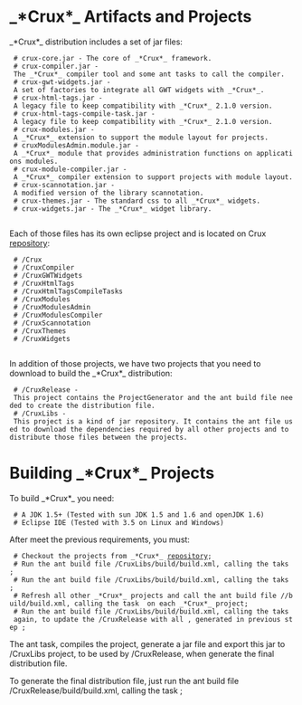 = _*Crux*_ Artifacts and Projects=

_*Crux*_ distribution includes a set of jar files:
  # crux-core.jar - The core of _*Crux*_ framework.
  # crux-compiler.jar - The _*Crux*_ compiler tool and some ant tasks to call the compiler.
  # crux-gwt-widgets.jar - A set of factories to integrate all GWT widgets with _*Crux*_.
  # crux-html-tags.jar - A legacy file to keep compatibility with _*Crux*_ 2.1.0 version.
  # crux-html-tags-compile-task.jar - A legacy file to keep compatibility with _*Crux*_ 2.1.0 version.
  # crux-modules.jar - A _*Crux*_ extension to support the module layout for projects.
  # cruxModulesAdmin.module.jar - A _*Crux*_ module that provides administration functions on applications modules.
  # crux-module-compiler.jar - A _*Crux*_ compiler extension to support projects with module layout.
  # crux-scannotation.jar - A modified version of the library scannotation.
  # crux-themes.jar - The standard css to all _*Crux*_ widgets.
  # crux-widgets.jar - The _*Crux*_ widget library.
  
Each of those files has its own eclipse project and is located on Crux [http://code.google.com/p/crux-framework/source/checkout repository]:
  # /Crux
  # /CruxCompiler
  # /CruxGWTWidgets
  # /CruxHtmlTags
  # /CruxHtmlTagsCompileTasks
  # /CruxModules
  # /CruxModulesAdmin
  # /CruxModulesCompiler
  # /CruxScannotation
  # /CruxThemes
  # /CruxWidgets
  
In addition of those projects, we have two projects that you need to download to build the _*Crux*_ distribution:
  # /CruxRelease - This project contains the ProjectGenerator and the ant build file needed to create the distribution file.
  # /CruxLibs - This project is a kind of jar repository. It contains the ant file used to download the dependencies required by all other projects and to distribute those files between the projects.
 
= Building _*Crux*_ Projects=
  
To build _*Crux*_ you need:
  # A JDK 1.5+ (Tested with sun JDK 1.5 and 1.6 and openJDK 1.6) 
  # Eclipse IDE (Tested with 3.5 on Linux and Windows)

After meet the previous requirements, you must:

  # Checkout the projects from _*Crux*_ [http://code.google.com/p/crux-framework/source/checkout repository];
  # Run the ant build file /CruxLibs/build/build.xml, calling the taks {{{<download-dependencies>}}};
  # Run the ant build file /CruxLibs/build/build.xml, calling the taks {{{<distribute>}}};
  # Refresh all other _*Crux*_ projects and call the ant build file /{{{<CRUX_PROJECT>}}}/build/build.xml, calling the task {{{<export>}}} on each _*Crux*_ project;
  # Run the ant build file /CruxLibs/build/build.xml, calling the taks {{{<distribute>}}} again, to update the /CruxRelease with all {{{crux*.jar}}}, generated in previous step ;

The {{{<export>}}} ant task, compiles the project, generate a jar file and export this jar to /CruxLibs project, to be used by /CruxRelease, when generate the final distribution file.

To generate the final distribution file, just run the ant build file /CruxRelease/build/build.xml, calling the task {{{<dist>}}};
